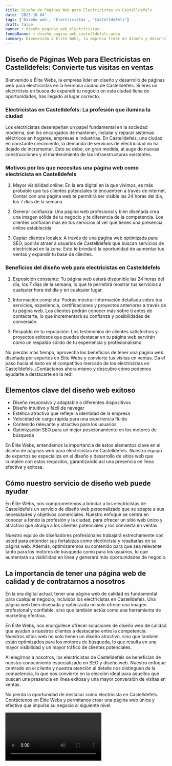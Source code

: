 ```yaml
---
title: Diseño de Páginas Web para Electricistas en Castelldefels
date: '2023-10-04'
tags: ['Diseño web', 'Electricistas', 'Castelldefels']
draft: false
banner : diseño_paginas_web_electricistas
fondoBanner : diseño_pagina_web_castelldefels.webp
summary: Bienvenido a Élite Webs, la empresa líder en diseño y desarrollo de páginas web para electricistas en la hermosa ciudad de Castelldefels. Si eres un electricista en busca de expandir tu negocio en esta ciudad llena de oportunidades, has llegado al lugar correcto.
---
```


## Diseño de Páginas Web para Electricistas en Castelldefels: Convierte tus visitas en ventas

Bienvenido a Élite Webs, la empresa líder en diseño y desarrollo de páginas web para electricistas en la hermosa ciudad de Castelldefels. Si eres un electricista en busca de expandir tu negocio en esta ciudad llena de oportunidades, has llegado al lugar correcto.

### Electricistas en Castelldefels: La profesión que ilumina la ciudad

Los electricistas desempeñan un papel fundamental en la sociedad moderna, son los encargados de mantener, instalar y reparar sistemas eléctricos en hogares, empresas e industrias. En Castelldefels, una ciudad en constante crecimiento, la demanda de servicios de electricidad no ha dejado de incrementar. Esto se debe, en gran medida, al auge de nuevas construcciones y el mantenimiento de las infraestructuras existentes.

### Motivos por los que necesitas una página web como electricista en Castelldefels

1. Mayor visibilidad online: En la era digital en la que vivimos, es más probable que tus clientes potenciales te encuentren a través de internet. Contar con una página web te permitirá ser visible las 24 horas del día, los 7 días de la semana.

2. Generar confianza: Una página web profesional y bien diseñada crea una imagen sólida de tu negocio y te diferencia de la competencia. Los clientes confiarán más en tus servicios al ver que tienes una presencia online establecida.

3. Captar clientes locales: A través de una página web optimizada para SEO, podrás atraer a usuarios de Castelldefels que buscan servicios de electricidad en la zona. Esto te brindará la oportunidad de aumentar tus ventas y expandir tu base de clientes.

### Beneficios del diseño web para electricistas en Castelldefels

1. Exposición constante: Tu página web estará disponible las 24 horas del día, los 7 días de la semana, lo que te permitirá mostrar tus servicios a cualquier hora del día y en cualquier lugar.

2. Información completa: Podrás mostrar información detallada sobre tus servicios, experiencia, certificaciones y proyectos anteriores a través de tu página web. Los clientes podrán conocer más sobre ti antes de contactarte, lo que incrementará su confianza y posibilidades de conversión.

3. Respaldo de tu reputación: Los testimonios de clientes satisfechos y proyectos exitosos que puedas destacar en tu página web servirán como un respaldo sólido de tu experiencia y profesionalismo.

No pierdas más tiempo, aprovecha los beneficios de tener una página web diseñada por expertos en Élite Webs y convierte tus visitas en ventas. Da el paso hacia el éxito en el competitivo mercado de los electricistas en Castelldefels. ¡Contáctanos ahora mismo y descubre cómo podemos ayudarte a destacarte en la red!

<GifSeo />

<Cta />

## Elementos clave del diseño web exitoso

- Diseño responsivo y adaptable a diferentes dispositivos
- Diseño intuitivo y fácil de navegar
- Estética atractiva que refleje la identidad de la empresa
- Velocidad de carga rápida para una experiencia fluida
- Contenido relevante y atractivo para los usuarios
- Optimización SEO para un mejor posicionamiento en los motores de búsqueda

En Élite Webs, entendemos la importancia de estos elementos clave en el diseño de páginas web para electricistas en Castelldefels. Nuestro equipo de expertos se especializa en el diseño y desarrollo de sitios web que cumplen con estos requisitos, garantizando así una presencia en línea efectiva y exitosa.

## Cómo nuestro servicio de diseño web puede ayudar

En Élite Webs, nos comprometemos a brindar a los electricistas de Castelldefels un servicio de diseño web personalizado que se adapte a sus necesidades y objetivos comerciales. Nuestro enfoque se centra en conocer a fondo la profesión y la ciudad, para ofrecer un sitio web único y atractivo que atraiga a los clientes potenciales y los convierta en ventas.

Nuestro equipo de diseñadores profesionales trabajará estrechamente con usted para entender sus fortalezas como electricista y resaltarlas en su página web. Además, optimizaremos su contenido para que sea relevante tanto para los motores de búsqueda como para los usuarios, lo que aumentará su visibilidad en línea y generará más oportunidades de negocio.

## La importancia de tener una página web de calidad y de contratarnos a nosotros

En la era digital actual, tener una página web de calidad es fundamental para cualquier negocio, incluidos los electricistas en Castelldefels. Una página web bien diseñada y optimizada no solo ofrece una imagen profesional y confiable, sino que también actúa como una herramienta de marketing efectiva.

En Élite Webs, nos enorgullece ofrecer soluciones de diseño web de calidad que ayudan a nuestros clientes a destacarse entre la competencia. Nuestros sitios web no solo tienen un diseño atractivo, sino que también están optimizados para los motores de búsqueda, lo que resulta en una mayor visibilidad y un mayor tráfico de clientes potenciales.

Al elegirnos a nosotros, los electricistas de Castelldefels se benefician de nuestro conocimiento especializado en SEO y diseño web. Nuestro enfoque centrado en el cliente y nuestra atención al detalle nos distinguen de la competencia, lo que nos convierte en la elección ideal para aquellos que buscan una presencia en línea exitosa y una mayor conversión de visitas en ventas.

No pierda la oportunidad de destacar como electricista en Castelldefels. Contáctenos en Élite Webs y permítanos crear una página web única y efectiva que impulse su negocio al siguiente nivel.

<Video />

<CtaBot job='Electricistas' city='Castelldefels'/>

<Gmaps query='Castelldefels+españa+maps' />